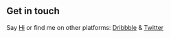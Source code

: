 ## Get in touch

Say [Hi](plizNoSp4m@domain.tld) or find me on other platforms: [Dribbble](https://dribbble.com/LekoArts) & [Twitter](https://www.twitter.com/lekoarts_de)
